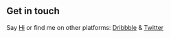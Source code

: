 ## Get in touch

Say [Hi](plizNoSp4m@domain.tld) or find me on other platforms: [Dribbble](https://dribbble.com/LekoArts) & [Twitter](https://www.twitter.com/lekoarts_de)
